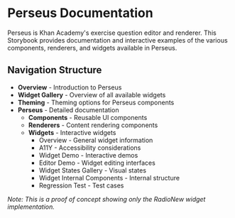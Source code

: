 
<Meta title="Overview" />

# Perseus Documentation

Perseus is Khan Academy's exercise question editor and renderer. This Storybook provides documentation and interactive examples of the various components, renderers, and widgets available in Perseus.

## Navigation Structure

- **Overview** - Introduction to Perseus
- **Widget Gallery** - Overview of all available widgets
- **Theming** - Theming options for Perseus components
- **Perseus** - Detailed documentation
  - **Components** - Reusable UI components
  - **Renderers** - Content rendering components
  - **Widgets** - Interactive widgets
    - Overview - General widget information
    - A11Y - Accessibility considerations
    - Widget Demo - Interactive demos
    - Editor Demo - Widget editing interfaces
    - Widget States Gallery - Visual states
    - Widget Internal Components - Internal structure
    - Regression Test - Test cases

*Note: This is a proof of concept showing only the RadioNew widget implementation.*
